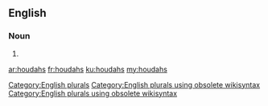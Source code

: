 ==English==

===Noun===
{{head|en}}

# {{plural of|houdah}}

[[Category:English plurals]][[Category:English plurals using obsolete wikisyntax]][[Category:English plurals using obsolete wikisyntax]]

[[ar:houdahs]]
[[fr:houdahs]]
[[ku:houdahs]]
[[my:houdahs]]